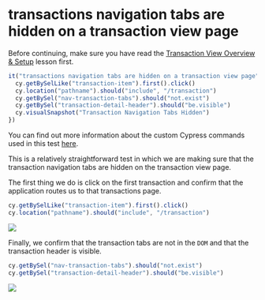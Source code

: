 # transactions navigation tabs are hidden on a transaction view page

Before continuing, make sure you have read the [Transaction View Overview & Setup](Transaction%20View%20Overview%20&%20Setup%20de652b8e362149babd9b8a5a787d996e.md) lesson first.

```js
it("transactions navigation tabs are hidden on a transaction view page", function () {
  cy.getBySelLike("transaction-item").first().click()
  cy.location("pathname").should("include", "/transaction")
  cy.getBySel("nav-transaction-tabs").should("not.exist")
  cy.getBySel("transaction-detail-header").should("be.visible")
  cy.visualSnapshot("Transaction Navigation Tabs Hidden")
})
```

You can find out more information about the custom Cypress commands used in this test [here](/real-world-examples/custom-cypress-commands).

This is a relatively straightforward test in which we are making sure that the transaction navigation tabs are hidden on the transaction view page.

The first thing we do is click on the first transaction and confirm that the application routes us to that transactions page.

```js
cy.getBySelLike("transaction-item").first().click()
cy.location("pathname").should("include", "/transaction")
```

![](/images/real-world-examples/transaction-view/transactions-navigation-tabs-are-hidden-on-a-transaction-view-page/Screen_Shot_2021-09-16_at_9.26.18_AM.png)

Finally, we confirm that the transaction tabs are not in the `DOM` and that the transaction header is visible.

```js
cy.getBySel("nav-transaction-tabs").should("not.exist")
cy.getBySel("transaction-detail-header").should("be.visible")
```

![](/images/real-world-examples/transaction-view/transactions-navigation-tabs-are-hidden-on-a-transaction-view-page/Screen_Shot_2021-09-16_at_9.26.40_AM.png)
